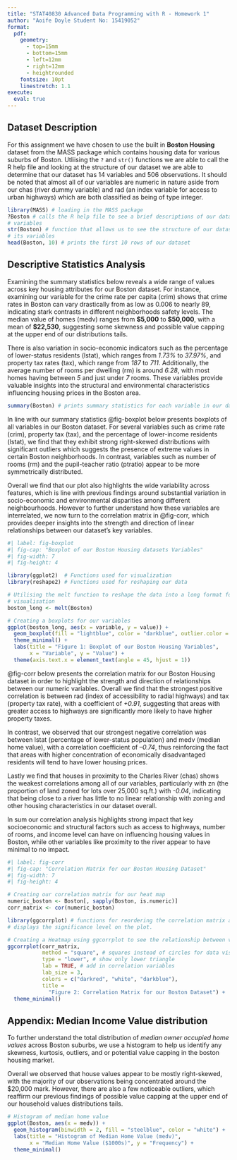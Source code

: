```yaml
---
title: "STAT40830 Advanced Data Programming with R - Homework 1"
author: "Aoife Doyle Student No: 15419052"
format: 
  pdf:
    geometry: 
      - top=15mm
      - bottom=15mm
      - left=12mm
      - right=12mm
      - heightrounded
    fontsize: 10pt  
    linestretch: 1.1  
execute:
  eval: true  
---
```



## Dataset Description

For this assignment we have chosen to use the built in **Boston Housing** 
dataset from the MASS package which contains housing data for various suburbs 
of Boston. Utliising the `?` and `str()` functions we are able to call the R 
help file and looking at the structure of our dataset we are able to determine 
that our dataset has 14 variables and 506 observations. It should be noted that 
almost all of our variables are numeric in nature aside from our chas 
(river dummy variable) and rad (an index variable for access to urban highways) 
which are both classified as being of type integer. 

```r
library(MASS) # loading in the MASS package
?Boston # calls the R help file to see a brief descriptions of our dataset's 
# variables
str(Boston) # function that allows us to see the structure of our dataset and 
# its variables
head(Boston, 10) # prints the first 10 rows of our dataset

```

## Descriptive Statistics Analysis

Examining the summary statistics below reveals a wide range of values across key 
housing attributes for our Boston dataset. For instance, examining our variable 
for the crime rate per capita (crim) shows that crime rates in Boston can vary
drastically from as low as 0.006 to nearly 89, indicating stark contrasts in 
different neighborhoods safety levels. The median value of homes (medv) ranges 
from **$5,000** to **$50,000**, with a mean of **$22,530**, suggesting some 
skewness and possible value capping at the upper end of our distributions tails.

There is also variation in socio-economic indicators such as the percentage of 
lower-status residents (lstat), which ranges from *1.73%* to *37.97%*, and 
property tax rates (tax), which range from *187* to *711*. Additionally, the 
average number of rooms per dwelling (rm) is around *6.28*, with most homes 
having between *5* and just under *7* rooms. These variables provide valuable 
insights into the structural and environmental characteristics influencing 
housing prices in the Boston area.

```r
summary(Boston) # prints summary statistics for each variable in our dataset
```

In line with our summary statistics @fig-boxplot below presents boxplots 
of all variables in our Boston dataset. For several variables such as crime rate
(crim), property tax (tax), and the percentage of lower-income residents (lstat), 
we find that they exhibit strong right-skewed distributions with significant 
outliers which suggests the presence of extreme values in certain Boston 
neighborhoods. In contrast, variables such as number of rooms (rm) and the 
pupil-teacher ratio (ptratio) appear to be more symmetrically distributed. 

Overall we find that our plot also highlights the wide variability across 
features, which is line with previous findings around substantial variation in 
socio-economic and environmental disparities among different neighbourhoods. 
However to further understand how these variables are interrelated, we now 
turn to the correlation matrix in @fig-corr, which provides deeper 
insights into the strength and direction of linear relationships between our 
dataset's key variables.

```r
#| label: fig-boxplot
#| fig-cap: "Boxplot of our Boston Housing datasets Variables"
#| fig-width: 7
#| fig-height: 4

library(ggplot2)  # Functions used for visualization
library(reshape2) # Functions used for reshaping our data

# Utilising the melt function to reshape the data into a long format for data 
# visualisation
boston_long <- melt(Boston)

# Creating a boxplots for our variables
ggplot(boston_long, aes(x = variable, y = value)) +
  geom_boxplot(fill = "lightblue", color = "darkblue", outlier.color = "darkred") +
  theme_minimal() +
  labs(title = "Figure 1: Boxplot of our Boston Housing Variables",
       x = "Variable", y = "Value") +
  theme(axis.text.x = element_text(angle = 45, hjust = 1))

```

@fig-corr below presents the correlation matrix for our Boston Housing 
dataset in order to highlight the strength and direction of relationships 
between our numeric variables. Overall we find that the strongest positive 
correlation is between rad (index of accessibility to radial highways) and tax 
(property tax rate), with a coefficient of *+0.91*, suggesting that areas with 
greater access to highways are significantly more likely to have higher property 
taxes.

In contrast, we observed that our strongest negative correlation was between 
lstat (percentage of lower-status population) and medv (median home value), with
a correlation coefficient of *–0.74*, thus reinforcing the fact that areas with 
higher concentration of economically disadvantaged residents will tend to have 
lower housing prices.

Lastly we find that houses in proximity to the Charles River (chas) shows the 
weakest correlations among all of our variables, particularly with zn (the 
proportion of land zoned for lots over 25,000 sq.ft.) with *-0.04*, indicating 
that being close to a river has little to no linear relationship with zoning and 
other housing characteristics in our dataset overall.

In sum our correlation analysis highlights strong impact that key socioeconomic 
and structural factors such as access to highways, number of rooms, and income 
level can have on influencing housing values in Boston, while other variables 
like proximity to the river appear to have minimal to no impact.


```r
#| label: fig-corr
#| fig-cap: "Correlation Matrix for our Boston Housing Dataset"
#| fig-width: 7
#| fig-height: 4

# Creating our correlation matrix for our heat map
numeric_boston <- Boston[, sapply(Boston, is.numeric)]
corr_matrix <- cor(numeric_boston)

library(ggcorrplot) # functions for reordering the correlation matrix and 
# displays the significance level on the plot.

# Creating a Heatmap using ggcorrplot to see the relationship between variables
ggcorrplot(corr_matrix, 
           method = "square", # squares instead of circles for data visuals
           type = "lower", # show only lower triangle
           lab = TRUE, # add in correlation variables
           lab_size = 3, 
           colors = c("darkred", "white", "darkblue"),
           title = 
             "Figure 2: Correlation Matrix for our Boston Dataset") +
  theme_minimal()

```
## Appendix: Median Income Value distribution

To further understand the total distribution of *median owner occupied home values* 
across Boston suburbs, we use a histogram to help us identify any skewness, 
kurtosis, outliers, and or potential value capping in the boston housing market.

Overall we observed that house values appear to be mostly right-skewed, with the 
majority of our observations being concentrated around the $20,000 mark. However, 
there are also a few noticeable outliers, which reaffirm our previous findings of 
possible value capping at the upper end of our household values distributions 
tails.

```r
# Histogram of median home value
ggplot(Boston, aes(x = medv)) +
  geom_histogram(binwidth = 2, fill = "steelblue", color = "white") +
  labs(title = "Histogram of Median Home Value (medv)",
       x = "Median Home Value ($1000s)", y = "Frequency") +
  theme_minimal()
```